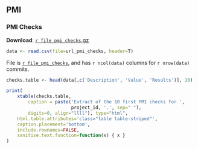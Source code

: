 
## <a name="pmi"></a> PMI

### <a name="pmi_checks"></a> PMI Checks

**Download**: [`r file_pmi_checks`.gz](../`r file_pmi_checks`.gz)

```r
data <- read.csv(file=url_pmi_checks, header=T)
```

File is [``r file_pmi_checks``](../`r file_pmi_checks`), and has ``r ncol(data)`` columns for ``r nrow(data)`` commits.

```r
checks.table <- head(data[,c('Description', 'Value', 'Results')], 10)

print(
    xtable(checks.table,
        caption = paste('Extract of the 10 first PMI checks for ', 
                        project_id, '.', sep=" "),
        digits=0, align="llll"), type="html",
    html.table.attributes='class="table table-striped"',
    caption.placement='bottom',
    include.rownames=FALSE,
    sanitize.text.function=function(x) { x }
)
```
